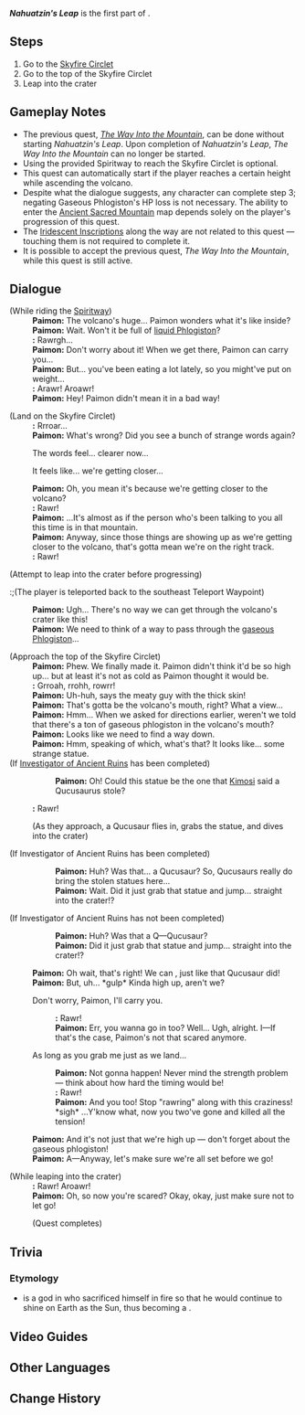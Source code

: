 {{Quest Infobox
|id            = 
|image         = World Quest Nahuatzin's Leap.png
|type          = World
|chapter       = Path to the Flaming Peaks
|part          = 1
|requirement   = <!-- Technically doesn't require completion of "The Way Into the Mountain" or use of the Spiritway; I just climbed up to the Teleport Waypoint and it triggered... edge case though -->
|characters    = Little One; Paimon; Traveler
|startLocation = [["Collective of Plenty"]], [[Natlan]]
|region        = Natlan
|area          = Atocpan
|subarea       = Skyfire Circlet
|prev          = The Way Into the Mountain
|next          = The Frozen, Rekindling Land
|rewards       = Adventure EXP*300;Primogem*40;Mora*30000;Hero's Wit*2;Mystic Enhancement Ore*3
|otherRewards  = 
}}
'''''Nahuatzin's Leap''''' is the first part of {{Quest|Path to the Flaming Peaks}}.

==Steps==
# Go to the [[Skyfire Circlet]]
# Go to the top of the Skyfire Circlet
# Leap into the crater

==Gameplay Notes==
* The previous quest, ''[[The Way Into the Mountain]]'', can be done without starting ''Nahuatzin's Leap''. Upon completion of ''Nahuatzin's Leap'', ''The Way Into the Mountain'' can no longer be started.{{Verify|What if The Way Into the Mountain was already started?}}
* Using the provided Spiritway to reach the Skyfire Circlet is optional.
* This quest can automatically start if the player reaches a certain height while ascending the volcano.
* Despite what the dialogue suggests, any character can complete step 3; negating Gaseous Phlogiston's HP loss is not necessary. The ability to enter the [[Ancient Sacred Mountain]] map depends solely on the player's progression of this quest.
* The [[Iridescent Inscription]]s along the way are not related to this quest &mdash; touching them is not required to complete it.
* It is possible to accept the previous quest, ''The Way Into the Mountain'', while this quest is still active.

==Dialogue==
{{Stub Dialogue|Check for conditional dialogue.<!-- 
Current dialogue is for: 
- Natlan Act V completed.
- Both major little one quests completed.
- All tribal chronicles completed.
--><br>Add talk-again lines.}}
{{Quest Description|Find a way to enter the volcano....}}
{{Dialogue Start}}
;(While riding the [[Spiritway]])
:'''Paimon:''' The volcano's huge... Paimon wonders what it's like inside?
:'''Paimon:''' Wait. Won't it be full of [[liquid Phlogiston]]?
:'''{{Little One}}:''' Rawrgh...
:'''Paimon:''' Don't worry about it! When we get there, Paimon can carry you...
:'''Paimon:''' But... you've been eating a lot lately, so you might've put on weight...
:'''{{Little One}}:''' Arawr! Aroawr!
:'''Paimon:''' Hey! Paimon didn't mean it in a bad way!

;(Land on the Skyfire Circlet)
:{{Black Screen|O Chosen of Dragons...}}<!-- Golden text -->
:{{Black Screen|Ascend to the circlet's highest pinnacle &mdash; then hurl yourself into the Sacred Mountain's flames!}}
:{{Black Screen|Go forth and reveal it &mdash; break the golden seal, unveil the radiance of remnant flames unnumbered!}}
:'''{{Little One}}:''' Rrroar...
:'''Paimon:''' What's wrong? Did you see a bunch of strange words again?
:{{DIcon}} The words feel... clearer now...
:{{DIcon}} It feels like... we're getting closer...
:'''Paimon:''' Oh, you mean it's because we're getting closer to the volcano?
:'''{{Little One}}:''' Rawr!
:'''Paimon:''' ...It's almost as if the person who's been talking to you all this time is in that mountain.
:'''Paimon:''' Anyway, since those things are showing up as we're getting closer to the volcano, that's gotta mean we're on the right track.
:'''{{Little One}}:''' Rawr!

;(Attempt to leap into the crater before progressing)<!-- Even when using a Qucusaur/Flower-Feather member -->
:;(The player is teleported back to the southeast Teleport Waypoint)
:'''Paimon:''' Ugh... There's no way we can get through the volcano's crater like this!
:'''Paimon:''' We need to think of a way to pass through the [[gaseous Phlogiston]]...

;(Approach the top of the Skyfire Circlet)
:'''Paimon:''' Phew. We finally made it. Paimon didn't think it'd be so high up... but at least it's not as cold as Paimon thought it would be.
:'''{{Little One}}:''' Grroah, rrohh, rowrr!
:'''Paimon:''' Uh-huh, says the meaty guy with the thick skin!
:'''Paimon:''' That's gotta be the volcano's mouth, right? What a view...
:'''Paimon:''' Hmm... When we asked for directions earlier, weren't we told that there's a ton of gaseous phlogiston in the volcano's mouth?
:'''Paimon:''' Looks like we need to find a way down.
:'''Paimon:''' Hmm, speaking of which, what's that? It looks like... some strange statue.
;(If [[Investigator of Ancient Ruins]] has been completed){{verify}}
::'''Paimon:''' Oh! Could this statue be the one that [[Kimosi]] said a Qucusaurus stole?
:'''{{Little One}}:''' Rawr!
:;(As they approach, a Qucusaur flies in, grabs the statue, and dives into the crater)
;(If Investigator of Ancient Ruins has been completed){{verify}}
::'''Paimon:''' Huh? Was that... a Qucusaur? So, Qucusaurs really do bring the stolen statues here...
::'''Paimon:''' Wait. Did it just grab that statue and jump... straight into the crater!?
;(If Investigator of Ancient Ruins has not been completed){{verify}}
::'''Paimon:''' Huh? Was that a Q&mdash;Qucusaur?
::'''Paimon:''' Did it just grab that statue and jump... straight into the crater!?
:'''Paimon:''' Oh wait, that's right! We can {{Color|buzzword|find a way to pass through gaseous phlogiston}}, just like that Qucusaur did!
:'''Paimon:''' But, uh... *gulp* Kinda high up, aren't we?
:{{DIcon}} Don't worry, Paimon, I'll carry you.
::'''{{Little One}}:''' Rawr!
::'''Paimon:''' Err, you wanna go in too? Well... Ugh, alright. I&mdash;If that's the case, Paimon's not that scared anymore.
:{{DIcon}} As long as you grab me just as we land...
::'''Paimon:''' Not gonna happen! Never mind the strength problem &mdash; think about how hard the timing would be!
::'''{{Little One}}:''' Rawr!
::'''Paimon:''' And you too! Stop "rawring" along with this craziness! *sigh* ...Y'know what, now you two've gone and killed all the tension!
:'''Paimon:''' And it's not just that we're high up &mdash; don't forget about the gaseous phlogiston!
:'''Paimon:''' A&mdash;Anyway, let's make sure we're all set before we go!

;(While leaping into the crater)
:'''{{Little One}}:''' Rawr! Aroawr!
:'''Paimon:''' Oh, so now you're scared? Okay, okay, just make sure not to let go!
:;(Quest completes)
{{Dialogue End}}

==Trivia==
===Etymology===
* {{w|Nanahuatzin}} is a god in {{w|Aztec mythology}} who sacrificed himself in fire so that he would continue to shine on Earth as the Sun, thus becoming a {{w|Solar deity|solar deity}}. 

==Video Guides==
{{EVT
|video1   = https://youtu.be/5GceFXna68E
|caption1 = Nahuatzin's Leap Guide}}

==Other Languages==
{{Other Languages
|en       = Nahuatzin's Leap
|zhs      = 纳华钦之跃
|zhs_rm   = Nàhuáqīn zhī Yuè
|zht      = 納華欽之躍
|zht_rm   = Nàhuáqīn zhī Yuè
|zh_tl    = Nahuatzin's Leap
|ja       = ナワツィンの跳躍
|ja_rm    = Nawatsin no Chouyaku
|ja_tl    = Nahuatzin's Leap
|ko       = 나나우아친<->의 도약
|ko_tl    = Nahuatzin's Leap
|es       = El salto de Nahuatzin
|es_tl    = Nahuatzin's Leap
|fr       = Le saut de Nahuatzin
|fr_tl    = Nahuatzin's Leap
|ru       = Прыжок Науацина
|ru_tl    = 
|th       = การก้าวกระโดดของ Nahuatzin
|th_rm    = 
|th_tl    = 
|vi       = Cú Nhảy Của Nahuatzin
|vi_tl    = 
|de       = Nahuatzins Sprung
|de_tl    = 
|id       = Lompatan Nahuatzin
|id_tl    = Nahuatzin's Leap
|pt       = Salto de Nahuatzin
|pt_tl    = 
|tr       = Nahuatzin'in Atlayışı
|tr_tl    = 
|it       = Il salto di Nahuatzin
|it_tl    = 
}}

==Change History==
{{Change History|5.5}}